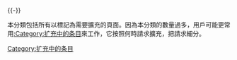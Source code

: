{{CatTrack}}
{{-}}
{{Purge button|left}}
{{Wikipedia category|hidden=yes}}
{{polluted category}}

{{categoryTOC}}

本分類包括所有以{{Tl|Expand section}}標記為需要擴充的頁面。因為本分類的數量過多，用戶可能更常用[[:Category:扩充中的条目|:Category:扩充中的条目]]來工作，它按照何時請求擴充，把請求細分。

{{DEFAULTSORT:所有扩充中的条目}}
[[Category:扩充中的条目|Category:扩充中的条目]]